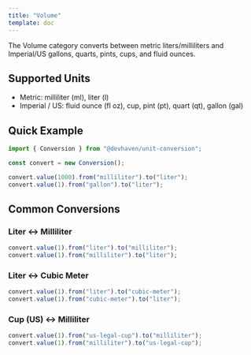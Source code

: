 ```yaml
---
title: "Volume"
template: doc
---
```

The Volume category converts between metric liters/milliliters and Imperial/US gallons, quarts, pints, cups, and fluid ounces.

## Supported Units

- Metric: milliliter (ml), liter (l)
- Imperial / US: fluid ounce (fl oz), cup, pint (pt), quart (qt), gallon (gal)

## Quick Example
```ts
import { Conversion } from "@devhaven/unit-conversion";

const convert = new Conversion();

convert.value(1000).from("milliliter").to("liter"); 
convert.value(1).from("gallon").to("liter"); 

```

## Common Conversions

### Liter ↔ Milliliter
```ts
convert.value(1).from("liter").to("milliliter");      
convert.value(1).from("milliliter").to("liter");      
```

### Liter ↔ Cubic Meter
```ts
convert.value(1).from("liter").to("cubic-meter");      
convert.value(1).from("cubic-meter").to("liter");      
```

### Cup (US) ↔ Milliliter
```ts
convert.value(1).from("us-legal-cup").to("milliliter");      
convert.value(1).from("milliliter").to("us-legal-cup");      
```